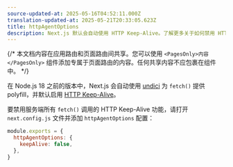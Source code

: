```yaml
---
source-updated-at: 2025-05-16T04:52:11.000Z
translation-updated-at: 2025-05-21T20:33:05.623Z
title: httpAgentOptions
description: Next.js 默认会自动使用 HTTP Keep-Alive。了解更多关于如何禁用 HTTP Keep-Alive 的信息。
---
```


{/* 本文档内容在应用路由和页面路由间共享。您可以使用 `<PagesOnly>内容</PagesOnly>` 组件添加专属于页面路由的内容。任何共享内容不应包裹在组件中。 */}

在 Node.js 18 之前的版本中，Next.js 会自动使用 [undici](/docs/architecture/supported-browsers#polyfills) 为 `fetch()` 提供 polyfill，并默认启用 [HTTP Keep-Alive](https://developer.mozilla.org/docs/Web/HTTP/Headers/Keep-Alive)。

要禁用服务端所有 `fetch()` 调用的 HTTP Keep-Alive 功能，请打开 `next.config.js` 文件并添加 `httpAgentOptions` 配置：

```js filename="next.config.js"
module.exports = {
  httpAgentOptions: {
    keepAlive: false,
  },
}
```